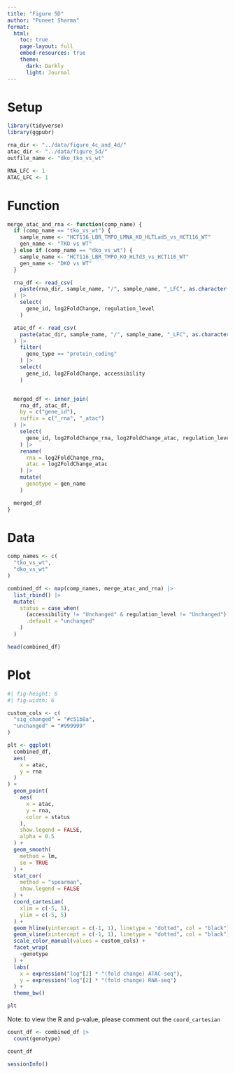 ```yaml
---
title: "Figure 5D"
author: "Puneet Sharma"
format:
  html:
    toc: true
    page-layout: full
    embed-resources: true
    theme: 
      dark: Darkly
      light: Journal
---
```


# Setup

```r
library(tidyverse)
library(ggpubr)
```

```r
rna_dir <- "../data/figure_4c_and_4d/"
atac_dir <- "../data/figure_5d/"
outfile_name <- "dko_tko_vs_wt"

RNA_LFC <- 1
ATAC_LFC <- 1
```

# Function

```r
merge_atac_and_rna <- function(comp_name) {
  if (comp_name == "tko_vs_wt") {
    sample_name <- "HCT116_LBR_TMPO_LMNA_KO_HLTLad5_vs_HCT116_WT"
    gen_name <- "TKO vs WT"
  } else if (comp_name == "dko_vs_wt") {
    sample_name <- "HCT116_LBR_TMPO_KO_HLTd3_vs_HCT116_WT"
    gen_name <- "DKO vs WT"
  }

  rna_df <- read_csv(
    paste(rna_dir, sample_name, "/", sample_name, "_LFC", as.character(RNA_LFC), "_DESeq2_apeglm_res.csv", sep = "")
  ) |>
    select(
      gene_id, log2FoldChange, regulation_level
    )

  atac_df <- read_csv(
    paste(atac_dir, sample_name, "/", sample_name, "_LFC", as.character(ATAC_LFC), "_DESeq2_apeglm_res_nfr_promoters_only.csv", sep = "")
  ) |>
    filter(
      gene_type == "protein_coding"
    ) |>
    select(
      gene_id, log2FoldChange, accessibility
    )


  merged_df <- inner_join(
    rna_df, atac_df,
    by = c("gene_id"),
    suffix = c("_rna", "_atac")
  ) |>
    select(
      gene_id, log2FoldChange_rna, log2FoldChange_atac, regulation_level, accessibility
    ) |>
    rename(
      rna = log2FoldChange_rna,
      atac = log2FoldChange_atac
    ) |>
    mutate(
      genotype = gen_name
    )

  merged_df
}
```


# Data

```r
comp_names <- c(
  "tko_vs_wt",
  "dko_vs_wt"
)

combined_df <- map(comp_names, merge_atac_and_rna) |>
  list_rbind() |>
  mutate(
    status = case_when(
      (accessibility != "Unchanged" & regulation_level != "Unchanged") ~ "sig_changed",
      .default = "unchanged"
    )
  )

head(combined_df)
```

# Plot

```r
#| fig-height: 6
#| fig-width: 6

custom_cols <- c(
  "sig_changed" = "#c51b8a",
  "unchanged" = "#999999"
)

plt <- ggplot(
  combined_df,
  aes(
    x = atac,
    y = rna
  )
) +
  geom_point(
    aes(
      x = atac,
      y = rna,
      color = status
    ),
    show.legend = FALSE,
    alpha = 0.5
  ) +
  geom_smooth(
    method = lm,
    se = TRUE
  ) +
  stat_cor(
    method = "spearman",
    show.legend = FALSE
  ) +
  coord_cartesian(
    xlim = c(-5, 5),
    ylim = c(-5, 5)
  ) +
  geom_hline(yintercept = c(-1, 1), linetype = "dotted", col = "black") +
  geom_vline(xintercept = c(-1, 1), linetype = "dotted", col = "black") +
  scale_color_manual(values = custom_cols) +
  facet_wrap(
    ~genotype
  ) +
  labs(
    x = expression("log"[2] * "(fold change) ATAC-seq"),
    y = expression("log"[2] * "(fold change) RNA-seq")
  ) +
  theme_bw()

plt
```

Note: to view the R and p-value, please comment out the `coord_cartesian`

```r
count_df <- combined_df |>
  count(genotype)

count_df
```


```r
sessionInfo()
```
